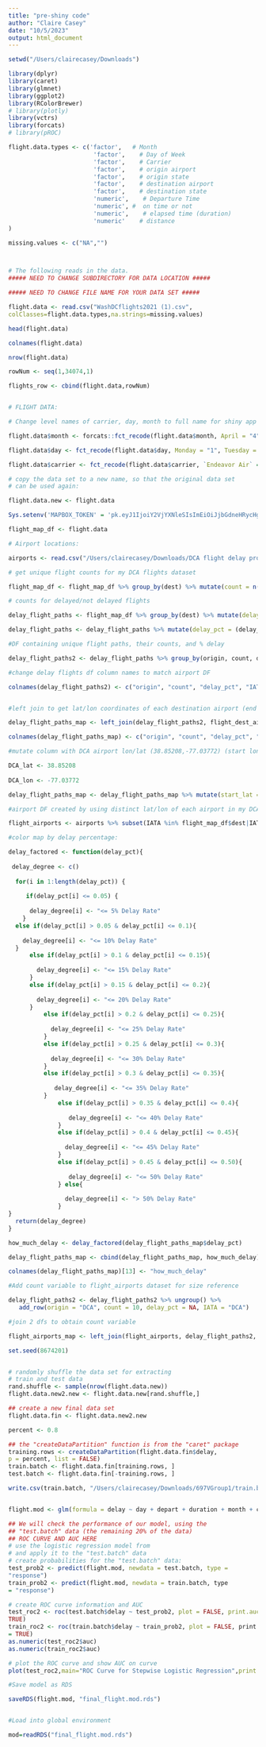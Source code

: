 ```yaml
---
title: "pre-shiny code"
author: "Claire Casey"
date: "10/5/2023"
output: html_document
---
```


```r
setwd("/Users/clairecasey/Downloads")

library(dplyr)
library(caret)
library(glmnet)
library(ggplot2)
library(RColorBrewer)
# library(plotly)
library(vctrs)
library(forcats)
# library(pROC)

```

``` r

flight.data.types <- c('factor',   # Month
                        'factor',    # Day of Week 
                        'factor',    # Carrier 
                        'factor',    # origin airport
                        'factor',    # origin state
                        'factor',    # destination airport
                        'factor',    # destination state
                        'numeric',    # Departure Time
                        'numeric', #  on time or not 
                        'numeric',    # elapsed time (duration)
                        'numeric'    # distance
)

missing.values <- c("NA","")



# The following reads in the data.  
##### NEED TO CHANGE SUBDIRECTORY FOR DATA LOCATION #####

##### NEED TO CHANGE FILE NAME FOR YOUR DATA SET #####

flight.data <- read.csv("WashDCflights2021 (1).csv",
colClasses=flight.data.types,na.strings=missing.values)

head(flight.data)

colnames(flight.data)

nrow(flight.data)

rowNum <- seq(1,34074,1)

flights_row <- cbind(flight.data,rowNum)


# FLIGHT DATA:

# Change level names of carrier, day, month to full name for shiny app

flight.data$month <- forcats::fct_recode(flight.data$month, April = "4", May = "5", June = "6", July = "7", August = "8")                                     

flight.data$day <- fct_recode(flight.data$day, Monday = "1", Tuesday = "2", Wednesday = "3", Thursday = "4", Friday = "5", Saturday = "6", Sunday = "7") 

flight.data$carrier <- fct_recode(flight.data$carrier, `Endeavor Air` = "9E", `American Airlines` = "AA", `Alaska Airlines` = "AS", `JetBlue Airways` = "B6", `Delta Airlines` = "DL", `Frontier Airlines` = "F9", `Envoy Air` = "MQ", `PSA Airlines` = "OH", `SkyWest Airlines` = "OO", `United Airlines` = "UA", `Southwest Airlines` = "WN", `Mesa Airlines` = "YV", `Republic Airlines` = "YX")

# copy the data set to a new name, so that the original data set
# can be used again:

flight.data.new <- flight.data

```


```r

Sys.setenv('MAPBOX_TOKEN' = 'pk.eyJ1IjoiY2VjYXNleSIsImEiOiJjbGdneHRycHgwZzViM2ZwbmwwZzMyMjh3In0.mD2Y1j_HJ9B2-bAEBgrU0A')

flight_map_df <- flight.data 

# Airport locations:

airports <- read.csv("/Users/clairecasey/Downloads/DCA flight delay project/airports.csv")

# get unique flight counts for my DCA flights dataset

flight_map_df <- flight_map_df %>% group_by(dest) %>% mutate(count = n())

# counts for delayed/not delayed flights

delay_flight_paths <- flight_map_df %>% group_by(dest) %>% mutate(delay_ct = sum(delay)) 

delay_flight_paths <- delay_flight_paths %>% mutate(delay_pct = (delay_ct)/count)

#DF containing unique flight paths, their counts, and % delay

delay_flight_paths2 <- delay_flight_paths %>% group_by(origin, count, delay_pct) %>% distinct(dest)

#change delay flights df column names to match airport DF

colnames(delay_flight_paths2) <- c("origin", "count", "delay_pct", "IATA")


#left join to get lat/lon coordinates of each destination airport (end lon/lat)

delay_flight_paths_map <- left_join(delay_flight_paths2, flight_dest_airports, by = "IATA")

colnames(delay_flight_paths_map) <- c("origin", "count", "delay_pct", "IATA", "dest_AIRPORT", "dest_CITY", "dest_STATE", "dest_COUNTRY", "end_lat", "end_lon")

#mutate column with DCA airport lon/lat (38.85208,-77.03772) (start lon/lat)

DCA_lat <- 38.85208
  
DCA_lon <- -77.03772

delay_flight_paths_map <- delay_flight_paths_map %>% mutate(start_lat = DCA_lat, start_lon = DCA_lon)

#airport DF created by using distinct lat/lon of each airport in my DCA flights dataset

flight_airports <- airports %>% subset(IATA %in% flight_map_df$dest|IATA %in% flight_map_df$origin)

#color map by delay percentage:

delay_factored <- function(delay_pct){
  
 delay_degree <- c()
  
  for(i in 1:length(delay_pct)) {
  
     if(delay_pct[i] <= 0.05) {
     
      delay_degree[i] <- "<= 5% Delay Rate" 
    } 
  else if(delay_pct[i] > 0.05 & delay_pct[i] <= 0.1){
    
    delay_degree[i] <- "<= 10% Delay Rate"
  }
      else if(delay_pct[i] > 0.1 & delay_pct[i] <= 0.15){
    
        delay_degree[i] <- "<= 15% Delay Rate"
      }
      else if(delay_pct[i] > 0.15 & delay_pct[i] <= 0.2){
    
        delay_degree[i] <- "<= 20% Delay Rate"
      }
          else if(delay_pct[i] > 0.2 & delay_pct[i] <= 0.25){
    
            delay_degree[i] <- "<= 25% Delay Rate"
          }
          else if(delay_pct[i] > 0.25 & delay_pct[i] <= 0.3){
    
            delay_degree[i] <- "<= 30% Delay Rate"
          }
          else if(delay_pct[i] > 0.3 & delay_pct[i] <= 0.35){
   
             delay_degree[i] <- "<= 35% Delay Rate"
          }
              else if(delay_pct[i] > 0.35 & delay_pct[i] <= 0.4){
   
                 delay_degree[i] <- "<= 40% Delay Rate"
              }
              else if(delay_pct[i] > 0.4 & delay_pct[i] <= 0.45){
    
                delay_degree[i] <- "<= 45% Delay Rate"
              }
              else if(delay_pct[i] > 0.45 & delay_pct[i] <= 0.50){
   
                 delay_degree[i] <- "<= 50% Delay Rate"
              } else{
    
                delay_degree[i] <- "> 50% Delay Rate"
              }
}
  return(delay_degree)
}

how_much_delay <- delay_factored(delay_flight_paths_map$delay_pct)

delay_flight_paths_map <- cbind(delay_flight_paths_map, how_much_delay)

colnames(delay_flight_paths_map)[13] <- "how_much_delay"

#Add count variable to flight_airports dataset for size reference 

delay_flight_paths2 <- delay_flight_paths2 %>% ungroup() %>% 
   add_row(origin = "DCA", count = 10, delay_pct = NA, IATA = "DCA")

#join 2 dfs to obtain count variable

flight_airports_map <- left_join(flight_airports, delay_flight_paths2, by = "IATA")

```




```r

set.seed(8674201)


# randomly shuffle the data set for extracting
# train and test data
rand.shuffle <- sample(nrow(flight.data.new))
flight.data.new2.new <- flight.data.new[rand.shuffle,]

## create a new final data set
flight.data.fin <- flight.data.new2.new

percent <- 0.8

## the "createDataPartition" function is from the "caret" package
training.rows <- createDataPartition(flight.data.fin$delay,
p = percent, list = FALSE)
train.batch <- flight.data.fin[training.rows, ]
test.batch <- flight.data.fin[-training.rows, ]

write.csv(train.batch, "/Users/clairecasey/Downloads/697VGroup1/train.batch.csv", row.names=FALSE)


flight.mod <- glm(formula = delay ~ day + depart + duration + month + carrier + I(depart^2) + I(duration^2) + I(duration^3) + day:depart + day:duration + day:month + depart:duration + depart:month + duration:month, data = flight.data, family = "binomial", subset = training.rows)

## We will check the performance of our model, using the
## "test.batch" data (the remaining 20% of the data)
## ROC CURVE AND AUC HERE
# use the logistic regression model from 
# and apply it to the "test.batch" data
# create probabilities for the "test.batch" data:
test_prob2 <- predict(flight.mod, newdata = test.batch, type =
"response")
train_prob2 <- predict(flight.mod, newdata = train.batch, type
= "response")

# create ROC curve information and AUC
test_roc2 <- roc(test.batch$delay ~ test_prob2, plot = FALSE, print.auc =
TRUE)
train_roc2 <- roc(train.batch$delay ~ train_prob2, plot = FALSE, print.auc
= TRUE)
as.numeric(test_roc2$auc)
as.numeric(train_roc2$auc)

# plot the ROC curve and show AUC on curve
plot(test_roc2,main="ROC Curve for Stepwise Logistic Regression",print.auc=TRUE)

#Save model as RDS

saveRDS(flight.mod, "final_flight.mod.rds")


#Load into global environment

mod=readRDS("final_flight.mod.rds")

```
